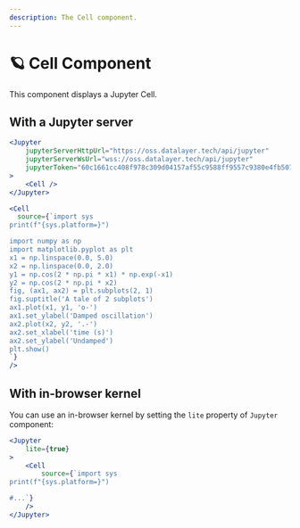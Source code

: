 ```yaml
---
description: The Cell component.
---
```



# 🪐 Cell Component

This component displays a Jupyter Cell.

## With a Jupyter server

<StorybookView 
    story='components-cell--default'
/>

```jsx
<Jupyter
    jupyterServerHttpUrl="https://oss.datalayer.tech/api/jupyter"
    jupyterServerWsUrl="wss://oss.datalayer.tech/api/jupyter"
    jupyterToken="60c1661cc408f978c309d04157af55c9588ff9557c9380e4fb50785750703da6"
>
    <Cell />
</Jupyter>
```

```jsx live
<Cell
  source={`import sys
print(f"{sys.platform=}")

import numpy as np
import matplotlib.pyplot as plt
x1 = np.linspace(0.0, 5.0)
x2 = np.linspace(0.0, 2.0)
y1 = np.cos(2 * np.pi * x1) * np.exp(-x1)
y2 = np.cos(2 * np.pi * x2)
fig, (ax1, ax2) = plt.subplots(2, 1)
fig.suptitle('A tale of 2 subplots')
ax1.plot(x1, y1, 'o-')
ax1.set_ylabel('Damped oscillation')
ax2.plot(x2, y2, '.-')
ax2.set_xlabel('time (s)')
ax2.set_ylabel('Undamped')
plt.show()
`}
/>
```

## With in-browser kernel

You can use an in-browser kernel by setting the `lite` property
of `Jupyter` component:

<StorybookView 
    story='components-cell--lite-python'
/>

```jsx
<Jupyter
    lite={true}
>
    <Cell
        source={`import sys
print(f"{sys.platform=}")

#...`}
    />
</Jupyter>
```
